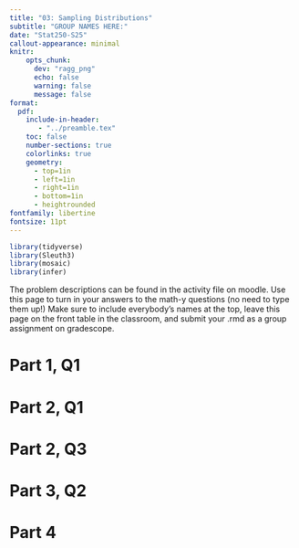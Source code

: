 ```yaml
---
title: "03: Sampling Distributions"
subtitle: "GROUP NAMES HERE:"
date: "Stat250-S25"
callout-appearance: minimal
knitr:
    opts_chunk: 
      dev: "ragg_png"
      echo: false
      warning: false
      message: false
format:
  pdf:
    include-in-header: 
       - "../preamble.tex"
    toc: false
    number-sections: true
    colorlinks: true
    geometry:
      - top=1in
      - left=1in
      - right=1in
      - bottom=1in
      - heightrounded
fontfamily: libertine
fontsize: 11pt
---
```



```r
library(tidyverse)
library(Sleuth3)
library(mosaic)
library(infer)
```

The problem descriptions can be found in the activity file on moodle. Use this page to turn in your answers to the math-y questions (no need to type them up!) Make sure to include everybody's names at the top, leave this page on the front table in the classroom, and submit your .rmd as a group assignment on gradescope.

# Part 1, Q1 {-}

\vspace{3in}

# Part 2, Q1 {-}

\vspace{1in}

# Part 2, Q3 {-}

\vspace{2in} 

# Part 3, Q2 {-}

\vspace{2in} 

# Part 4 {-}

